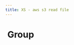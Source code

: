 ```yaml
---
title: XS - aws s3 read file
---
```


# <img src="../assets/docuBadge (11).png" alt="" data-size="line"> Group <a href="#xs-group" id="xs-group"></a>



